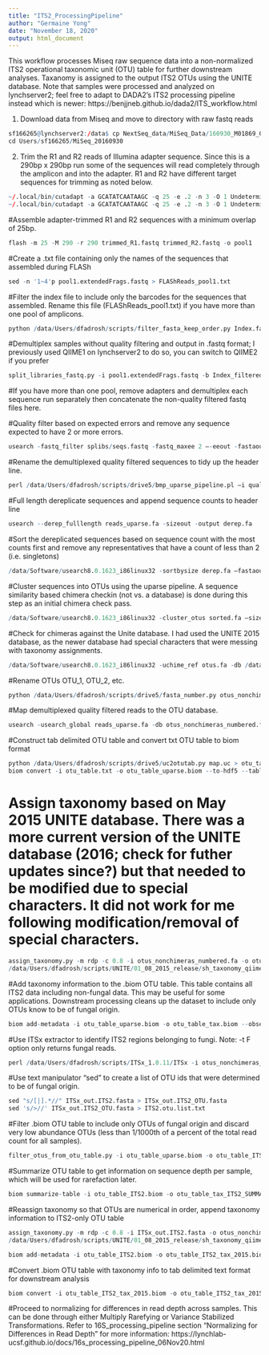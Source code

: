 ```yaml
---
title: "ITS2_ProcessingPipeline"
author: "Germaine Yong"
date: "November 18, 2020"
output: html_document
---
```


This workflow processes Miseq raw sequence data into a non-normalized ITS2 operational taxonomic unit (OTU) table for further downstream analyses. Taxanomy is assigned to the output ITS2 OTUs using the UNITE database. Note that samples were processed and analyzed on lynchserver2; feel free to adapt to DADA2's ITS2 processing pipeline instead which is newer: https://benjjneb.github.io/dada2/ITS_workflow.html

1. Download data from Miseq and move to directory with raw fastq reads
```r
sf166265@lynchserver2:/data$ cp NextSeq_data/MiSeq_Data/160930_M01869_0166_000000000-AW1MA/Data/Intensities/BaseCalls/*.fastq Users/sf166265/MiSeq_20160930
cd Users/sf166265/MiSeq_20160930
```

2. Trim the R1 and R2 reads of Illumina adapter sequence. Since this is a 290bp x 290bp run some of the sequences will read completely through the amplicon and into the adapter. R1 and R2 have different target sequences for trimming as noted below.
```r
~/.local/bin/cutadapt -a GCATATCAATAAGC -q 25 -e .2 -n 3 -O 1 Undetermined_S0_L001_R1_001.fastq > trimmed_R1_v2.fastq
~/.local/bin/cutadapt -a GCATATCAATAAGC -q 25 -e .2 -n 3 -O 1 Undetermined_S0_L001_R2_001.fastq > trimmed_R2_v2.fastq
```

#Assemble adapter-trimmed R1 and R2 sequences with a minimum overlap of 25bp.
```r
flash -m 25 -M 290 -r 290 trimmed_R1.fastq trimmed_R2.fastq -o pool1
```

#Create a .txt file containing only the names of the sequences that assembled during FLASh
```r
sed -n '1~4'p pool1.extendedFrags.fastq > FLAShReads_pool1.txt
```

#Filter the index file to include only the barcodes for the sequences that assembled. Rename this file (FLAShReads_pool1.txt) if you have more than one pool of amplicons.
``` r
python /data/Users/dfadrosh/scripts/filter_fasta_keep_order.py Index.fastq FLAShReads_pool1.txt
```

#Demultiplex samples without quality filtering and output in .fastq format; I previously used QIIME1 on lynchserver2 to do so, you can switch to QIIME2 if you prefer
```r
split_libraries_fastq.py -i pool1.extendedFrags.fastq -b Index_filtered_ordered.fastq -o splibs -m OBESITY_ITS2_Run1_MappingFile_wBMI.txt --rev_comp_mapping_barcodes --store_demultiplexed_fastq -r 0 -q 0 -n 100 -p 0.1 --barcode_type 12
```

#If you have more than one pool, remove adapters and demultiplex each sequence run separately then concatenate the non-quality filtered fastq files here.

#Quality filter based on expected errors and remove any sequence expected to have 2 or more errors.
```r
usearch -fastq_filter splibs/seqs.fastq -fastq_maxee 2 –-eeout -fastaout quality_seqs.fasta
```

#Rename the demultiplexed quality filtered sequences to tidy up the header line.
```r
perl /data/Users/dfadrosh/scripts/drive5/bmp_uparse_pipeline.pl –i quality_seqs.fasta -o reads_uparse.fa
```

#Full length dereplicate sequences and append sequence counts to header line
```r
usearch --derep_fulllength reads_uparse.fa -sizeout -output derep.fa
```

#Sort the dereplicated sequences based on sequence count with the most counts first and remove any representatives that have a count of less than 2 (i.e. singletons) 
```r
/data/Software/usearch8.0.1623_i86linux32 -sortbysize derep.fa –fastaout sorted.fa -minsize 2
```

#Cluster sequences into OTUs using the uparse pipeline. A sequence similarity based chimera checkin (not vs. a database) is done during this step as an initial chimera check pass.
```r
/data/Software/usearch8.0.1623_i86linux32 -cluster_otus sorted.fa –sizein -sizeout -otus otus.fa -uparseout otu_clustering.txt
```

#Check for chimeras against the Unite database. I had used the UNITE 2015 database, as the newer database had special characters that were messing with taxonomy assignments.
```r
/data/Software/usearch8.0.1623_i86linux32 -uchime_ref otus.fa -db /data/Users/dfadrosh/scripts/UNITE/sh_refs_qiime_ver7_dynamic_01.08.2015.fasta -strand plus -nonchimeras otus_nonchimeras.fa -chimeras otus_chimeras.fa
```

#Rename OTUs OTU_1, OTU_2, etc.
```r
python /data/Users/dfadrosh/scripts/drive5/fasta_number.py otus_nonchimeras.fa OTU_ > otus_nonchimeras_numbered.fa
```

#Map demultiplexed quality filtered reads to the OTU database.
```r
usearch -usearch_global reads_uparse.fa -db otus_nonchimeras_numbered.fa -strand plus -id 0.97 -uc map.uc
```

#Construct tab delimited OTU table and convert txt OTU table to biom format
```r
python /data/Users/dfadrosh/scripts/drive5/uc2otutab.py map.uc > otu_table.txt
biom convert -i otu_table.txt -o otu_table_uparse.biom --to-hdf5 --table-type="OTU table"
```

# Assign taxonomy based on May 2015 UNITE database. There was a more current version of the UNITE database (2016; check for futher updates since?) but that needed to be modified due to special characters. It did not work for me following modification/removal of special characters.
```r
assign_taxonomy.py -m rdp -c 0.8 -i otus_nonchimeras_numbered.fa -o otus_nonchimeras_numbered_tax_01_08_2015_UNITE -r /data/Users/dfadrosh/scripts/UNITE/01_08_2015_release/sh_refs_qiime_ver7_dynamic_01.08.2015.fasta -t
/data/Users/dfadrosh/scripts/UNITE/01_08_2015_release/sh_taxonomy_qiime_ver7_dynamic_01.08.2015.txt
```

#Add taxonomy information to the .biom OTU table. This table contains all ITS2 data including non-fungal data. This may be useful for some applications. Downstream processing cleans up the dataset to include only OTUs know to be of fungal origin.
```r
biom add-metadata -i otu_table_uparse.biom -o otu_table_tax.biom --observation-metadata-fp otus_nonchimeras_numbered_tax_01_08_2015_UNITE/otus_nonchimeras_numbered_tax_assignments.txt --observation-header OTU,rdp_taxonomy,rdp_confidence --float-fields confidence
```

#Use ITSx extractor to identify ITS2 regions belonging to fungi. Note: -t F option only returns fungal reads.
```r
perl /data/Users/dfadrosh/scripts/ITSx_1.0.11/ITSx -i otus_nonchimeras_numbered.fa --reset --cpu 60 -t F
```

#Use text manipulator “sed” to create a list of OTU ids that were determined to be of fungal origin.
```r
sed "s/[|].*//" ITSx_out.ITS2.fasta > ITSx_out.ITS2_OTU.fasta
sed 's/>//' ITSx_out.ITS2_OTU.fasta > ITS2.otu.list.txt
```

#Filter .biom OTU table to include only OTUs of fungal origin and discard very low abundance OTUs (less than 1/1000th of a percent of the total read count for all samples).
```r
filter_otus_from_otu_table.py -i otu_table_uparse.biom -o otu_table_ITS2.biom -e ITS2.otu.list.txt --negate_ids_to_exclude --min_count_fraction 0.00001
```

#Summarize OTU table to get information on sequence depth per sample, which will be used for rarefaction later.
```r
biom summarize-table -i otu_table_ITS2.biom -o otu_table_tax_ITS2_SUMMARY.txt
```

#Reassign taxonomy so that OTUs are numerical in order, append taxonomy information to ITS2-only OTU table
```r
assign_taxonomy.py -m rdp -c 0.8 -i ITSx_out.ITS2.fasta -o otus_nonchimeras_numbered_tax_01_08_2015_UNITE_ITS2_ONLY -r /data/Users/dfadrosh/scripts/UNITE/01_08_2015_release/sh_refs_qiime_ver7_dynamic_01.08.2015.fasta -t
/data/Users/dfadrosh/scripts/UNITE/01_08_2015_release/sh_taxonomy_qiime_ver7_dynamic_01.08.2015.txt

biom add-metadata -i otu_table_ITS2.biom -o otu_table_ITS2_tax_2015.biom --observation-metadata-fp otus_nonchimeras_numbered_tax_01_08_2015_UNITE_ITS2_ONLY/ITSx_out.ITS2_tax_assignments.txt --observation-header OTU,ITS2_rdp_taxonomy,ITS2_rdp_confidence --float-fields confidence
```

#Convert .biom OTU table with taxonomy info to tab delimited text format for downstream analysis
```r
biom convert -i otu_table_ITS2_tax_2015.biom -o otu_table_ITS2_tax_2015.txt --to-tsv --header-key taxonomy
```

#Proceed to normalizing for differences in read depth across samples. This can be done through either Multiply Rarefying or Variance Stabilized Transformations. Refer to 16S_processing_pipeline section "Normalizing for Differences in Read Depth" for more information: https://lynchlab-ucsf.github.io/docs/16s_processing_pipeline_06Nov20.html 